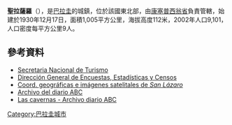 '''聖拉薩羅'''（{{lang-es|San Lázaro}}），是[[巴拉圭|巴拉圭]]的城鎮，位於該國東北部，由[[康塞普西翁省_(巴拉圭)|康塞普西翁省]]負責管轄，始建於1930年12月17日，面積1,005平方公里，海拔高度112米，2002年人口9,101，人口密度每平方公里9人。

==參考資料==
* [http://www.senatur.gov.py/ Secretaria Nacional de Turismo]{{Wayback|url=http://www.senatur.gov.py/ |date=20150520071223 }}
* [http://www.dgeec.gov.py// Dirección General de Encuestas, Estadísticas y Censos]{{Wayback|url=http://www.dgeec.gov.py// |date=20150529202934 }}
* [http://www.fallingrain.com/world/PA/7/San_Lázaro.html Coord. geográficas e imágenes satelitales de ''San Lázaro'']{{dead link|date=2018年1月 |bot=InternetArchiveBot |fix-attempted=yes }}
* [http://archivo.abc.com.py/paraguay/Iconcepcion2.htm Archivo del diario ABC] {{Wayback|url=http://archivo.abc.com.py/paraguay/Iconcepcion2.htm |date=20150530051415 }}
* [http://archivo.abc.com.py/especiales/turismo/articulos.php?pid=429737 Las cavernas - Archivo diario ABC] {{Wayback|url=http://archivo.abc.com.py/especiales/turismo/articulos.php?pid=429737 |date=20160304111341 }}

{{Paraguay-geo-stub}}
[[Category:巴拉圭城市|Category:巴拉圭城市]]